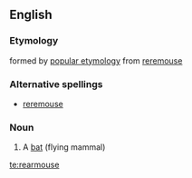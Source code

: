 ==English==

===Etymology===
formed by [[popular etymology]] from [[reremouse]]

===Alternative spellings===
* [[reremouse]]

===Noun===
{{en-noun|reremice}}

# {{obsolete}} A [[bat]] (flying mammal)

[[te:rearmouse]]
